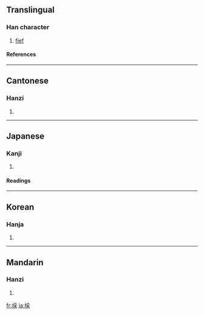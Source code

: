{{see|采}}

==Translingual==
===Han character===
{{Han char|rn=32|rad=土|as=08|sn=11|four=4219<sub>4</sub>|canj=土月木 (GBD)}}
# [[fief]]
====References====
{{Han ref|kx=0230.430|dkj=05182|dj=0467.040|hdz=10455.060|uh=57F0|ud=22512|bh=D4CA|bd=54474}}
----
==Cantonese==
===Hanzi===
{{yue-hanzi|jyut=|y=choi3}}
# {{defn|Cantonese}}
----
==Japanese==
===Kanji===
{{ja-kanji|grade=|rs=土08}}
# {{defn|Japanese}} 
====Readings====
{{ja-readings|on=[[さい]] (sai)|kun=[[つか]] (tsuka)}}
----
==Korean==
===Hanja===
{{ko-hanja|hangeul=채|rv=chae|mr=ch'ae}}
# {{defn|Korean}}
----
==Mandarin==
===Hanzi===
{{cmn-hanzi|sim=采|pin=[[cài]] ([[cai4]])|wg=ts'ai<sup>4</sup>}}
# {{defn|Mandarin}}

[[fr:埰]]
[[ja:埰]]